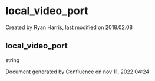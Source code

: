 
# local_video_port 

 Created by  Ryan Harris, last modified on 2018.02.08

## local_video_port

string

Document generated by Confluence on nov 11, 2022 04:24
